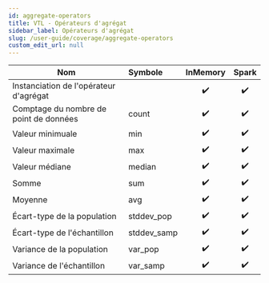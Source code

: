 ```yaml
---
id: aggregate-operators
title: VTL - Opérateurs d'agrégat
sidebar_label: Opérateurs d'agrégat
slug: /user-guide/coverage/aggregate-operators
custom_edit_url: null
---
```


| Nom                                    | Symbole     |      InMemory      |       Spark        |
| -------------------------------------- | :---------- | :----------------: | :----------------: |
| Instanciation de l'opérateur d'agrégat |             | :heavy_check_mark: | :heavy_check_mark: |
| Comptage du nombre de point de données | count       | :heavy_check_mark: | :heavy_check_mark: |
| Valeur minimuale                       | min         | :heavy_check_mark: | :heavy_check_mark: |
| Valeur maximale                        | max         | :heavy_check_mark: | :heavy_check_mark: |
| Valeur médiane                         | median      | :heavy_check_mark: | :heavy_check_mark: |
| Somme                                  | sum         | :heavy_check_mark: | :heavy_check_mark: |
| Moyenne                                | avg         | :heavy_check_mark: | :heavy_check_mark: |
| Écart-type de la population            | stddev_pop  | :heavy_check_mark: | :heavy_check_mark: |
| Écart-type de l'échantillon            | stddev_samp | :heavy_check_mark: | :heavy_check_mark: |
| Variance de la population              | var_pop     | :heavy_check_mark: | :heavy_check_mark: |
| Variance de l'échantillon              | var_samp    | :heavy_check_mark: | :heavy_check_mark: |
